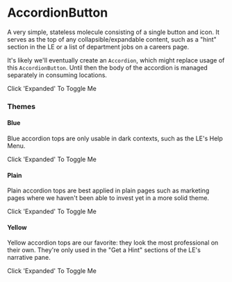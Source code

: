 
<Meta title="Core|Molecules/AccordionButton" component={AccordionButton} />

# AccordionButton

<StoryStatus status="inProgress" />

A very simple, stateless molecule consisting of a single button and icon.
It serves as the top of any collapsible/expandable content, such as a
"hint" section in the LE or a list of department jobs on a careers page.

It's likely we'll eventually create an `Accordion`, which might
replace usage of this `AccordionButton`. Until then the body of
the accordion is managed separately in consuming locations.

<Preview>
  <Story name="Accordion">
    <AccordionButton
      expanded={boolean('Expanded', false)}
      onClick={action('Clicked')}
      theme={select('Theme', ['blue', 'plain', 'yellow'], 'yellow')}
    >
      Click 'Expanded' To Toggle Me
    </AccordionButton>
  </Story>
</Preview>

<Props of={AccordionButton} />

### Themes

#### Blue

Blue accordion tops are only usable in dark contexts, such as the LE's
Help Menu.

<Preview className="dark">
  <Story name="Blue">
    <AccordionButton
      expanded={boolean('Expanded', false)}
      onClick={action('Clicked')}
      theme="blue"
    >
      Click 'Expanded' To Toggle Me
    </AccordionButton>
  </Story>
</Preview>

#### Plain

Plain accordion tops are best applied in plain pages such as marketing pages
where we haven't been able to invest yet in a more solid theme.

<Preview>
  <Story name="Plain">
    <AccordionButton
      expanded={boolean('Expanded', false)}
      onClick={action('Clicked')}
      theme="plain"
    >
      Click 'Expanded' To Toggle Me
    </AccordionButton>
  </Story>
</Preview>

#### Yellow

Yellow accordion tops are our favorite: they look the most professional on
their own. They're only used in the "Get a Hint" sections of the LE's
narrative pane.

<Preview>
  <Story name="Yellow">
    <AccordionButton
      expanded={boolean('Expanded', false)}
      onClick={action('Clicked')}
      theme="yellow"
    >
      Click 'Expanded' To Toggle Me
    </AccordionButton>
  </Story>
</Preview>
